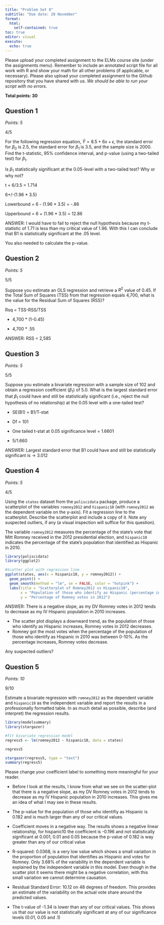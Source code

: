 ```yaml
---
title: "Problem Set 8"
subtitle: "Due date: 20 November"
format: 
  html:
    self-contained: true
toc: true
editor: visual
execute: 
  echo: true
---
```


Please upload your completed assignment to the ELMs course site (under the assignments menu). Remember to include an annotated script file for all work with R and show your math for all other problems (if applicable, or necessary). Please also upload your completed assignment to the Github repository that you have shared with us. *We should be able to run your script with no errors.*

**Total points: 30**

## Question 1

*Points: 5*

::: {.callout-tip}
4/5
:::

For the following regression equation, $\hat{Y} = 8.5 + 6x + \epsilon$, the standard error for $\beta_0$ is 2.5, the standard error for $\beta_1$ is 3.5, and the sample size is 2000. Find the t-statistic, 95% confidence interval, and p-value (using a two-tailed test) for $\beta_1$.

Is $\beta_1$ statistically significant at the 0.05-level with a two-tailed test? Why or why not?

t = 6/3.5 = 1.714

6+/-(1.96 \* 3.5)

Lowerbound = 6 - (1.96 \* 3.5) = -.86

Upperbound = 6 + (1.96 \* 3.5) = 12.86

ANSWER: I would have to fail to reject the null hypothesis because my t-statistic of 1.71 is less than my critical value of 1.96. With this I can conclude that B1 is statistically significant at the .05 level.

::: {.callout-tip}
You also needed to calculate the p-value. 
:::

## Question 2

*Points: 5*

::: {.callout-tip}
5/5
:::

Suppose you estimate an OLS regression and retrieve a $R^2$ value of 0.45. If the Total Sum of Squares (TSS) from that regression equals 4,700, what is the value for the Residual Sum of Squares (RSS)?

Rsq = TSS-RSS/TSS

-   4,700 \* (1-0.45)

-   4,700 \* .55

ANSWER: RSS = 2,585

## Question 3

*Points: 5*

::: {.callout-tip}
5/5
:::

Suppose you estimate a bivariate regression with a sample size of 102 and obtain a regression coefficient ($\beta_1$) of 5.0. What is the largest standard error that $\beta_1$ could have and still be statistically significant (i.e., reject the null hypothesis of no relationship) at the 0.05 level with a one-tailed test?

-   SE(B1) = B1/T-stat

-   Df = 101

-   One tailed t-stat at 0.05 significance level = 1.6601

-   5/1.660

ANSWER: Largest standard error that B1 could have and still be statistically significant is -\> 3.012

## Question 4

*Points: 5*

::: {.callout-tip}
4/5
:::

Using the `states` dataset from the `poliscidata` package, produce a scatterplot of the variables `romney2012` and `hispanic10` (with `romney2012` as the dependent variable on the y-axis). Fit a regression line to the scatterplot. Describe the scatterplot and include a copy of it. Note any suspected outliers, if any (a visual inspection will suffice for this question).

::: callout-note
The variable `romney2012` measures the percentage of the state's vote that Mitt Romney received in the 2012 presidential election, and `hispanic10` indicates the percentage of the state's population that identified as Hispanic in 2010.
:::

```r
library(poliscidata)
library(ggplot2)

#Scatter plot with regression line 
ggplot(states, aes(x = hispanic10, y = romney2012)) +
  geom_point() +
  geom_smooth(method = "lm", se = FALSE, color = "hotpink") +  
  labs(title = "Scatterplot of Romney2012 vs Hispanic10",
       x = "Population of those who identify as Hispanic (percentage in 2010)",
       y = "Percentage of Romney votes in 2012")
```

ANSWER: There is a negative slope, as my DV Romney votes in 2012 tends to decrease as my IV Hispanic population in 2010 increases.

-   The scatter plot displays a downward trend, as the population of those who identify as Hispanic increases, Romney votes in 2012 decreases.
-   Romney got the most votes when the percentage of the population of those who identify as Hispanic in 2010 was between 0-10%. As the percentage increases, Romney votes decrease.

::: {.callout-tip}
Any suspected outliers? 
:::

## Question 5

*Points: 10*

::: {.callout-tip}
9/10
:::

Estimate a bivariate regression with `romney2012` as the dependent variable and `hispanic10` as the independent variable and report the results in a professionally formatted table. In as much detail as possible, describe (and interpret) the regression results.

```r
library(modelsummary)
library(stargazer)

#fit bivariate regression model 
regress5 <- lm(romney2012 ~ hispanic10, data = states)

regress5

stargazer(regress5, type = "text")
summary(regress5)
```

::: {.callout-tip}
Please change your coefficient label to something more meaningful for your reader. 
:::

-   Before I look at the results, I know from what we see on the scatter-plot that there is a negative slope, as my DV Romney votes in 2012 tends to decrease as my IV Hispanic population in 2010 increases. This gives me an idea of what I may see in these results.

-   The p-value for the population of those who identifiy as Hispanic is 0.182 and is much larger than any of our critical values.

-   Coefficient moves in a negative way. The results shows a negative linear relationship, for hispanic10 the coefficient is -0.196 and not statistically significant at 0.001, 0.01 and 0.05 because the p-value of 0.182 is way greater than any of our critical value

-   R-squared: 0.0368, is a very low value which shows a small variation in the proportion of population that identifies as Hispanic and votes for Romney. Only 3.68% of the variability in the dependent variable is explained by the independent variable in this model. Even though in the scatter plot it seems there might be a negative correlation, with this small variation we cannot determine causation.

-   Residual Standard Error: 10.12 on 48 degrees of freedom. This provides an estimate of the variability on the actual vote share around the predicted values.

-   The t-value of -1.34 is lower than any of our critical values. This shows us that our value is not statistically significant at any of our significance levels (0.01, 0.05 and .1)
